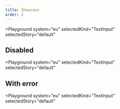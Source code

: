```yaml
---
title: Showcase
order: 2
---
```




<Playground
  system="eu"
  selectedKind="TextInput"
  selectedStory="default"
>
  <TextInput
    id="text-input-id"
    name="text-input-name"
    type="text"
    label={demoContentDefault.label}
    placeholder={demoContentDefault.placeholder}
    helperText="Help message"
  />
</Playground>

## Disabled

<Playground
  system="eu"
  selectedKind="TextInput"
  selectedStory="default"
>
  <TextInput
    id="text-input-id-2"
    name="text-input-name"
    type="text"
    label={demoContentDefault.label}
    placeholder={demoContentDefault.placeholder}
    helperText="Help message"
    disabled
  />
</Playground>

## With error

<Playground
  system="eu"
  selectedKind="TextInput"
  selectedStory="default"
>
  <TextInput
    id="text-input-id-3"
    name="text-input-name"
    type="text"
    label={demoContentDefault.label}
    placeholder={demoContentDefault.placeholder}
    helperText="Help message"
    invalid
    invalidText="Error message"
  />
</Playground>
